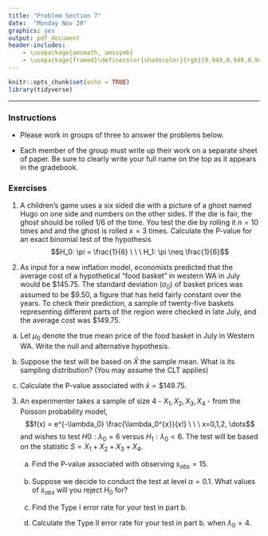 ```yaml
---
title: "Problem Section 7"
date:  "Monday Nov 20"
graphics: yes
output: pdf_document
header-includes:
    - \usepackage{amsmath, amssymb}
    - \usepackage{framed}\definecolor{shadecolor}{rgb}{0.949,0.949,0.949}
---
```


```r
knitr::opts_chunk$set(echo = TRUE)
library(tidyverse)
```

\begin{shaded}

\textbf{Learning Outcomes}

The problems are designed to build conceptual understanding and problem-solving skills. The emphasis is on learning to find, evaluate and build confidence. The specific tasks include: 

   - Calculate one and two-sided P-values 
   
   - Find the Type I and Type II errors for a given decision rule
   
   - Find an empirical P-value
   
   - Back up and support work with relevant explanations


\end{shaded}


* * *

### Instructions

- Please work in groups of three to answer the problems below. 

- Each member of the group must write up their work on a separate sheet of paper. Be sure to clearly write your full name on the top as it appears in the gradebook.


### Exercises 

1. A children's game uses a six sided die with a picture of a ghost named Hugo on one side and numbers on the other sides. If the die is fair, the ghost should be rolled 1/6 of the time. You test the die by rolling it $n=10$ times and and the ghost is rolled $x=3$ times.  Calculate the P-value for an exact binomial test of the hypothesis
$$H_0: \pi = \frac{1}{6} \ \ \ H_1: \pi \neq \frac{1}{6}$$

2. As input for a new inflation model, economists
predicted that the average cost of a hypothetical "food
basket" in western WA in July would be \$145.75. The
standard deviation ($\sigma_0$) of basket prices was assumed to be
$9.50, a figure that has held fairly constant over the years.
To check their prediction, a sample of twenty-five baskets
representing different parts of the region were checked in
late July, and the average cost was \$149.75. 

a. Let $\mu_0$ denote the true mean price of the food basket in July in Western WA. Write the null and alternative hypothesis.

b. Suppose the test will be based on $\bar{X}$ the sample mean. What is its sampling distribution?  (You may assume the CLT applies)

c. Calculate the P-value associated with $\bar{x} = \$149.75$. 

3. An experimenter takes a sample of size 4 - $X_1, X_2, X_3,X_4$ - from
the Poisson probability model, 
$$f(x) = e^{-\lambda_0} \frac{\lambda_0^{x}}{x!} \ \ \ x=0,1,2, \dots$$
 and wishes to test
$H0: \lambda_0 = 6$ versus $H_1: \lambda_0 < 6$. The test will be based on the statistic $S = X_1+X_2+X_3+X_4$. 

   a. Find the P-value associated with observing $s_{obs} = 15$. 
   
   b. Suppose we decide to conduct the test at level $\alpha = 0.1$. What values of $s_{obs}$ will you reject $H_0$ for?

   a. Find the Type I error rate for your test in part b.
   
   d. Calculate the Type II error rate for your test in part b. when $\lambda_0 = 4$. 
   
